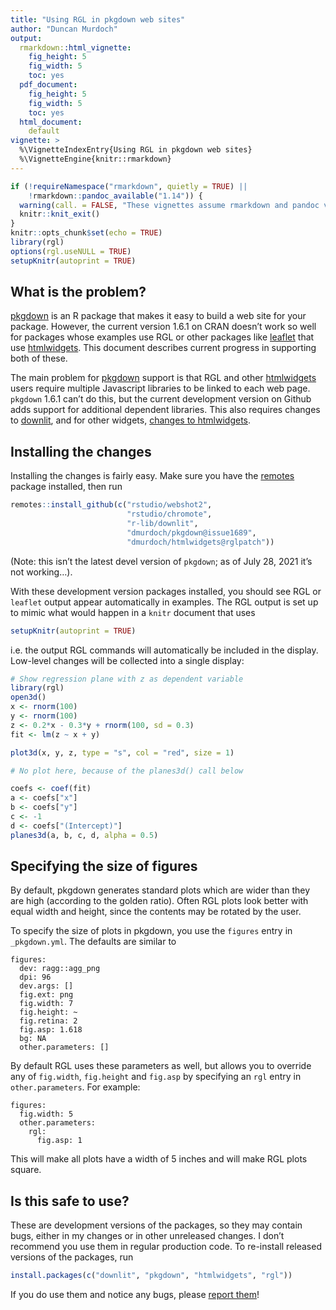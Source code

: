 ```yaml
---
title: "Using RGL in pkgdown web sites"
author: "Duncan Murdoch"
output:
  rmarkdown::html_vignette:
    fig_height: 5
    fig_width: 5
    toc: yes
  pdf_document:
    fig_height: 5
    fig_width: 5
    toc: yes
  html_document:
    default
vignette: >
  %\VignetteIndexEntry{Using RGL in pkgdown web sites}
  %\VignetteEngine{knitr::rmarkdown}
---
```


```r
if (!requireNamespace("rmarkdown", quietly = TRUE) ||
    !rmarkdown::pandoc_available("1.14")) {
  warning(call. = FALSE, "These vignettes assume rmarkdown and pandoc version 1.14.  These were not found. Older versions will not work.")
  knitr::knit_exit()
}
knitr::opts_chunk$set(echo = TRUE)
library(rgl)
options(rgl.useNULL = TRUE)
setupKnitr(autoprint = TRUE)
```


## What is the problem?

[pkgdown](https://pkgdown.r-lib.org/) is an R package that
makes it easy to build a web site for your package.  However, the current version 1.6.1 on CRAN doesn't work so well for
packages whose examples use RGL or other packages like [leaflet](http://rstudio.github.io/leaflet/) that use
[htmlwidgets](http://www.htmlwidgets.org).  This document
describes current progress in supporting both of these.

The main problem for [pkgdown](https://pkgdown.r-lib.org/) support
is that RGL and other [htmlwidgets](http://www.htmlwidgets.org)
users require multiple Javascript libraries to be linked to
each web page.  `pkgdown` 1.6.1 can't do this, but the 
current development version on Github
adds support for additional dependent libraries.  This 
also requires changes to [downlit](https://downlit.r-lib.org/), and
for other widgets, [changes to htmlwidgets](https://github.com/ramnathv/htmlwidgets/pull/404).

## Installing the changes

Installing the changes is fairly easy.  Make sure you have the
[remotes](https://remotes.r-lib.org/) package installed, then 
run

```r
remotes::install_github(c("rstudio/webshot2",
                          "rstudio/chromote",
                          "r-lib/downlit",
                          "dmurdoch/pkgdown@issue1689",
                          "dmurdoch/htmlwidgets@rglpatch"))
```
(Note:  this isn't the latest devel version of `pkgdown`; as of July 28, 2021 it's not working...).

With these development version packages installed, you should 
see RGL or `leaflet` output appear automatically in examples.
The RGL output is set up to mimic what would happen in a
`knitr` document that uses 
```r
setupKnitr(autoprint = TRUE)
```
i.e. the output RGL commands will automatically be 
included in the display.  Low-level changes will be collected
into a single display:
```r
# Show regression plane with z as dependent variable
library(rgl)
open3d()
x <- rnorm(100)
y <- rnorm(100)
z <- 0.2*x - 0.3*y + rnorm(100, sd = 0.3)
fit <- lm(z ~ x + y)

plot3d(x, y, z, type = "s", col = "red", size = 1)

# No plot here, because of the planes3d() call below

coefs <- coef(fit)
a <- coefs["x"]
b <- coefs["y"]
c <- -1
d <- coefs["(Intercept)"]
planes3d(a, b, c, d, alpha = 0.5)
```

## Specifying the size of figures

By default, pkgdown generates standard plots which are wider
than they are high (according to the golden ratio).  Often
RGL plots look better with equal width and height, since
the contents may be rotated by the user.

To specify the size of plots in pkgdown, you use the `figures`
entry in `_pkgdown.yml`.  The defaults are similar to
```
figures:
  dev: ragg::agg_png
  dpi: 96
  dev.args: []
  fig.ext: png
  fig.width: 7
  fig.height: ~
  fig.retina: 2
  fig.asp: 1.618
  bg: NA
  other.parameters: []
```

By default RGL uses these parameters as well, but allows you 
to override any of `fig.width`, `fig.height` and `fig.asp` by
specifying an `rgl` entry in `other.parameters`.  For example:
```
figures:
  fig.width: 5
  other.parameters:
    rgl:
      fig.asp: 1
```
This will make all plots have a width of 5 inches
and will make RGL plots square.

## Is this safe to use?

These are development versions of the packages, so they may
contain bugs, either in my changes or in other unreleased 
changes.  I don't recommend you use them in regular production
code.  To re-install released versions of the packages, run
```r
install.packages(c("downlit", "pkgdown", "htmlwidgets", "rgl"))
```

If you do use them and notice any bugs, please [report them](https://github.com/dmurdoch/rgl/issues)!
